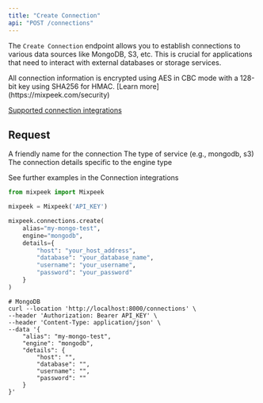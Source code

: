 ```yaml
---
title: "Create Connection"
api: "POST /connections"
---
```


The `Create Connection` endpoint allows you to establish connections to various data sources like MongoDB, S3, etc. This is crucial for applications that need to interact with external databases or storage services.

<Check>
  All connection information is encrypted using AES in CBC mode with a 128-bit
  key using SHA256 for HMAC. [Learn more](https://mixpeek.com/security)
</Check>

[Supported connection integrations](/integrations)

## Request

<ParamField body="alias" type="string" required>
  A friendly name for the connection
</ParamField>

<ParamField body="engine" type="string" required>
  The type of service (e.g., mongodb, s3)
</ParamField>

<ParamField body="details" type="object" required>
  The connection details specific to the engine type
</ParamField>

<Note>See further examples in the Connection integrations</Note>

<RequestExample>

```python Python
from mixpeek import Mixpeek

mixpeek = Mixpeek('API_KEY')

mixpeek.connections.create(
    alias="my-mongo-test",
    engine="mongodb",
    details={
        "host": "your_host_address",
        "database": "your_database_name",
        "username": "your_username",
        "password": "your_password"
    }
)
```

```shell Shell
# MongoDB
curl --location 'http://localhost:8000/connections' \
--header 'Authorization: Bearer API_KEY' \
--header 'Content-Type: application/json' \
--data '{
    "alias": "my-mongo-test",
    "engine": "mongodb",
    "details": {
        "host": "",
        "database": "",
        "username": "",
        "password": ""
    }
}'
```

</RequestExample>
